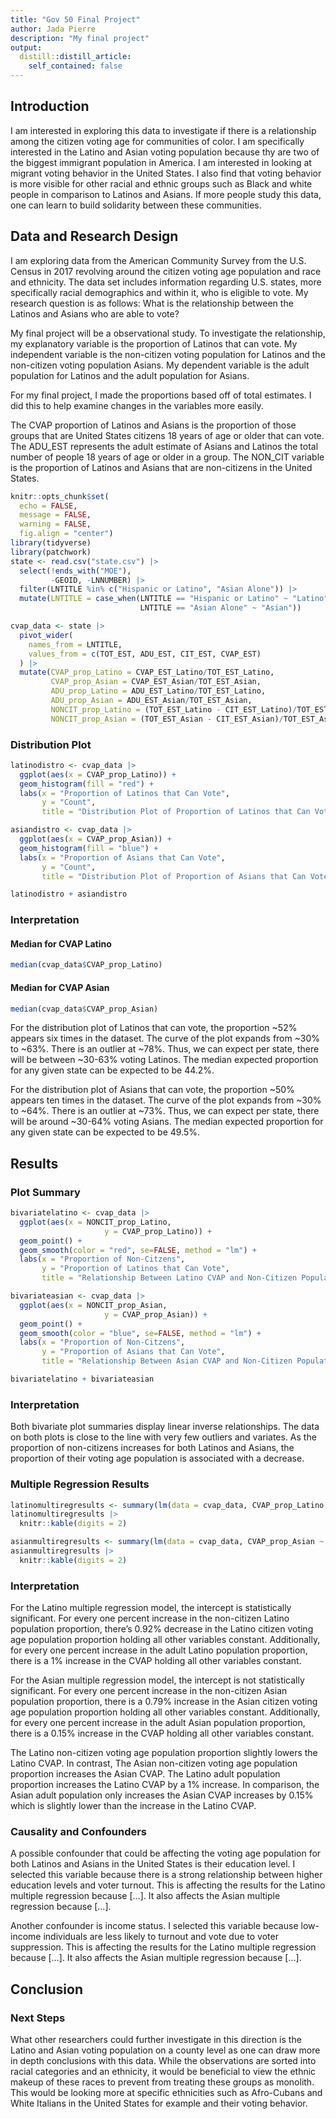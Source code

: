 ```yaml
---
title: "Gov 50 Final Project"
author: Jada Pierre
description: "My final project"
output:
  distill::distill_article:
    self_contained: false
---
```

## Introduction

I am interested in exploring this data to investigate if there is a relationship among the citizen voting age for communities of color. I am specifically interested in the Latino and Asian voting population because thy are two of the biggest immigrant population in America. I am interested in looking at migrant voting behavior in the United States. I also find that voting behavior is more visible for other racial and ethnic groups such as Black and white people in comparison to Latinos and Asians. If more people study this data, one can learn to build solidarity between these communities.

## Data and Research Design

I am exploring data from the American Community Survey from the U.S. Census in 2017 revolving around the citizen voting age population and race and ethnicity. The data set includes information regarding U.S. states, more specifically racial demographics and within it, who is eligible to vote. My research question is as follows: What is the relationship between the Latinos and Asians who are able to vote?

My final project will be a observational study. To investigate the relationship, my explanatory variable is the proportion of Latinos that can vote. My independent variable is the non-citizen voting population for Latinos and the non-citizen voting population Asians. My dependent variable is the adult population for Latinos and the adult population for Asians.

For my final project, I made the proportions based off of total estimates. I did this to help examine changes in the variables more easily.

The CVAP proportion of Latinos and Asians is the proportion of those groups that are United States citizens 18 years of age or older that can vote. The ADU_EST represents the adult estimate of Asians and Latinos the total number of people 18 years of age or older in a group. The NON_CIT variable is the proportion of Latinos and Asians that are non-citizens in the United States.


```r
knitr::opts_chunk$set(
  echo = FALSE,
  message = FALSE,
  warning = FALSE,
  fig.align = "center")
library(tidyverse)
library(patchwork)
state <- read.csv("state.csv") |>
  select(!ends_with("MOE"),
         -GEOID, -LNNUMBER) |>
  filter(LNTITLE %in% c("Hispanic or Latino", "Asian Alone")) |>
  mutate(LNTITLE = case_when(LNTITLE == "Hispanic or Latino" ~ "Latino",
                             LNTITLE == "Asian Alone" ~ "Asian"))
```

```r
cvap_data <- state |>
  pivot_wider(
    names_from = LNTITLE,
    values_from = c(TOT_EST, ADU_EST, CIT_EST, CVAP_EST)
  ) |>
  mutate(CVAP_prop_Latino = CVAP_EST_Latino/TOT_EST_Latino,
         CVAP_prop_Asian = CVAP_EST_Asian/TOT_EST_Asian,
         ADU_prop_Latino = ADU_EST_Latino/TOT_EST_Latino,
         ADU_prop_Asian = ADU_EST_Asian/TOT_EST_Asian,
         NONCIT_prop_Latino = (TOT_EST_Latino - CIT_EST_Latino)/TOT_EST_Latino,
         NONCIT_prop_Asian = (TOT_EST_Asian - CIT_EST_Asian)/TOT_EST_Asian)
```

### Distribution Plot

```r
latinodistro <- cvap_data |>
  ggplot(aes(x = CVAP_prop_Latino)) +
  geom_histogram(fill = "red") +
  labs(x = "Proportion of Latinos that Can Vote",
       y = "Count",
       title = "Distribution Plot of Proportion of Latinos that Can Vote")

asiandistro <- cvap_data |>
  ggplot(aes(x = CVAP_prop_Asian)) +
  geom_histogram(fill = "blue") +
  labs(x = "Proportion of Asians that Can Vote",
       y = "Count",
       title = "Distribution Plot of Proportion of Asians that Can Vote")

latinodistro + asiandistro
```

### Interpretation

#### Median for CVAP Latino
```r
median(cvap_data$CVAP_prop_Latino)
```

#### Median for CVAP Asian
```r
median(cvap_data$CVAP_prop_Asian)
```


For the distribution plot of Latinos that can vote, the proportion ~52% appears six times in the dataset. The curve of the plot expands from ~30% to ~63%. There is an outlier at ~78%. Thus, we can expect per state, there will be between ~30-63% voting Latinos. The median expected proportion for any given state can be expected to be 44.2%.

For the distribution plot of Asians that can vote, the proportion ~50% appears ten times in the dataset. The curve of the plot expands from ~30% to ~64%. There is an outlier at ~73%. Thus, we can expect per state, there will be around ~30-64% voting Asians. The median expected proportion for any given state can be expected to be 49.5%.

## Results

### Plot Summary

```r
bivariatelatino <- cvap_data |>
  ggplot(aes(x = NONCIT_prop_Latino,
                     y = CVAP_prop_Latino)) +
  geom_point() +
  geom_smooth(color = "red", se=FALSE, method = "lm") +
  labs(x = "Proportion of Non-Citzens",
       y = "Proportion of Latinos that Can Vote",
       title = "Relationship Between Latino CVAP and Non-Citizen Populations")

bivariateasian <- cvap_data |>
  ggplot(aes(x = NONCIT_prop_Asian,
                     y = CVAP_prop_Asian)) +
  geom_point() +
  geom_smooth(color = "blue", se=FALSE, method = "lm") +
  labs(x = "Proportion of Non-Citzens",
       y = "Proportion of Asians that Can Vote",
       title = "Relationship Between Asian CVAP and Non-Citizen Populations")

bivariatelatino + bivariateasian
```

### Interpretation

Both bivariate plot summaries display linear inverse relationships. The data on both plots is close to the line with very few outliers and variates. As the proportion of non-citizens increases for both Latinos and Asians, the proportion of their voting age population is associated with a decrease.

### Multiple Regression Results

```r
latinomultiregresults <- summary(lm(data = cvap_data, CVAP_prop_Latino ~ NONCIT_prop_Latino + ADU_prop_Latino))$coefficients
latinomultiregresults |>
  knitr::kable(digits = 2)
```

```r
asianmultiregresults <- summary(lm(data = cvap_data, CVAP_prop_Asian ~ NONCIT_prop_Asian + ADU_prop_Asian))$coefficients
asianmultiregresults |>
  knitr::kable(digits = 2)
```


### Interpretation

For the Latino multiple regression model, the intercept is statistically significant. For every one percent increase in the non-citizen Latino population proportion, there's 0.92% decrease in the Latino citizen voting age population proportion holding all other variables constant. Additionally, for every one percent increase in the adult Latino population proportion, there is a 1% increase in the CVAP holding all other variables constant.

For the Asian multiple regression model, the intercept is not statistically significant. For every one percent increase in the non-citizen Asian population proportion, there is a 0.79% increase in the Asian citizen voting age population proportion holding all other variables constant. Additionally, for every one percent increase in the adult Asian population proportion, there is a 0.15% increase in the CVAP holding all other variables constant.

The Latino non-citizen voting age population proportion slightly lowers the Latino CVAP. In contrast, The Asian non-citizen voting age population proportion increases the Asian CVAP. The Latino adult population proportion increases the Latino CVAP by a 1% increase. In comparison, the Asian adult population only increases the Asian CVAP increases by 0.15% which is slightly lower than the increase in the Latino CVAP.

### Causality and Confounders

A possible confounder that could be affecting the voting age population for both Latinos and Asians in the United States is their education level. I selected this variable because there is a strong relationship between higher education levels and voter turnout. This is affecting the results for the Latino multiple regression because [...]. It also affects the Asian multiple regression because [...].

Another confounder is income status. I selected this variable because low-income individuals are less likely to turnout and vote due to voter suppression. This is affecting the results for the Latino multiple regression because [...]. It also affects the Asian multiple regression because [...].

## Conclusion

### Next Steps

What other researchers could further investigate in this direction is the Latino and Asian voting population on a county level as one can draw more in depth conclusions with this data. While the observations are sorted into racial categories and an ethnicity, it would be beneficial to view the ethnic makeup of these races to prevent from treating these groups as monolith. This would be looking more at specific ethnicities such as Afro-Cubans and White Italians in the United States for example and their voting behavior.
